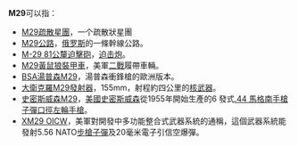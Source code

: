 {{DisambigNav|M|29}}
'''M29'''可以指：
* [[M29_(疏散星團)|M29疏散星團]]，一个疏散狀星團
* [[M29公路_(俄羅斯)|M29公路]]，[[俄罗斯|俄罗斯]]的一條幹線公路。
* [[M29迫擊炮|M-29 81公釐迫擊砲]]，[[迫击炮|迫击炮]]。
* [[M29裝甲車|M29黃鼠狼裝甲車]]，美軍[[第二次世界大战|二戰]]履帶車輛。
* [[汤普森冲锋枪#BSA湯普森|BSA湯普森M29]]，湯普森衝鋒槍的歐洲版本。
* [[大衛克羅無後座力砲|大衛克羅M29發射器]]，155mm，射程約四公里的[[核武器|核武器]]。
* [[史密斯威森M29左輪手槍|史密斯威森M29]]，[[美國|美國]][[史密斯威森|史密斯威森]]從1955年開始生產的6 發式[[.44_Magnum|.44 馬格南]][[手槍子彈列表|手槍子彈]][[口徑|口徑]][[左輪手槍|左輪手槍]]。
* [[XM29_OICW|XM29 OICW]]，美軍對開發中多功能整合式武器系統的通稱，這個武器系統能發射5.56 NATO[[步槍子彈列表|步槍子彈]]及20毫米電子引信空爆彈。

{{disambig}}